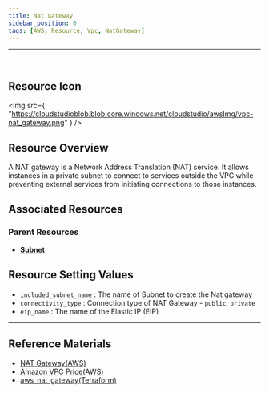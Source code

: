 ```yaml
---
title: Nat Gateway
sidebar_position: 0
tags: [AWS, Resource, Vpc, NatGateway]
---
```


<hr />
<br />

## Resource Icon

<img
    src={
        "https://cloudstudioblob.blob.core.windows.net/cloudstudio/awsImg/vpc-nat_gateway.png"
    }
/>

## Resource Overview

A NAT gateway is a Network Address Translation (NAT) service. 
It allows instances in a private subnet to connect to services outside the VPC while preventing external services from initiating connections to those instances.

## Associated Resources

### Parent Resources

-   [**Subnet**](https://docs.cstudio.app/docs/resource/aws/Vpc/Subnet)

## Resource Setting Values

-   `included_subnet_name` : The name of Subnet to create the Nat gateway
-   `connectivity_type` : Connection type of NAT Gateway - `public`, `private`
-   `eip_name` : The name of the Elastic IP (EIP)

---

## Reference Materials

-   [NAT Gateway(AWS)](https://docs.aws.amazon.com/ko_kr/vpc/latest/userguide/vpc-nat-gateway.html)
-   [Amazon VPC Price(AWS)](https://aws.amazon.com/ko/vpc/pricing/)
-   [aws_nat_gateway(Terraform)](https://registry.terraform.io/providers/hashicorp/aws/latest/docs/resources/nat_gateway)
